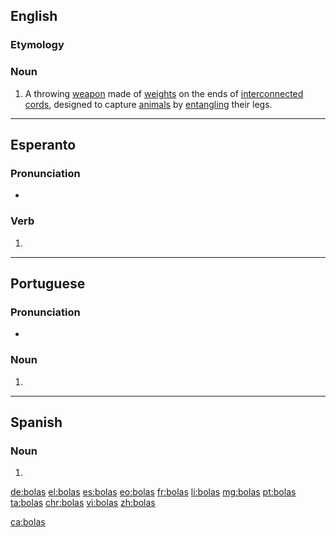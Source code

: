==English==
{{wikipedia}}

===Etymology===
{{etyl|es|en}}

===Noun===
{{en-plural noun}}

# A throwing [[weapon]] made of [[weight]]s on the ends of [[interconnected]] [[cord]]s, designed to capture [[animal]]s by [[entangle|entangling]] their legs.

----

==Esperanto==

===Pronunciation===
* {{IPA|/ˈbolas/|lang=eo}}

===Verb===
{{head|eo|verb form}}

# {{eo-form of|bol|as}}

----

==Portuguese==

===Pronunciation===
* {{a|PT}} {{IPA|/ˈbɔ.lɐʃ/|lang=pt}}

===Noun===
{{pt-noun-form|f-p}}

# {{pt-noun form of|bola|onlyf|pl}}

----

==Spanish==

===Noun===
{{head|es|noun form|g=f-p}}

# {{plural of|bola|lang=es}}

[[de:bolas]]
[[el:bolas]]
[[es:bolas]]
[[eo:bolas]]
[[fr:bolas]]
[[li:bolas]]
[[mg:bolas]]
[[pt:bolas]]
[[ta:bolas]]
[[chr:bolas]]
[[vi:bolas]]
[[zh:bolas]]

[[ca:bolas]]
